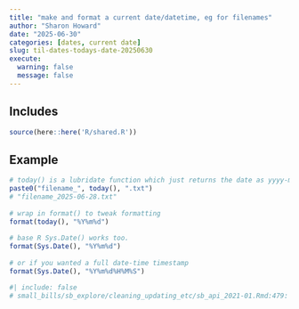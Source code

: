 ```yaml
---
title: "make and format a current date/datetime, eg for filenames"
author: "Sharon Howard"
date: "2025-06-30"
categories: [dates, current date]
slug: til-dates-todays-date-20250630
execute:
  warning: false
  message: false
---
```


## Includes

```r
source(here::here('R/shared.R'))
```





## Example

```r
 
# today() is a lubridate function which just returns the date as yyyy-mm-dd 
paste0("filename_", today(), ".txt") 
# "filename_2025-06-28.txt" 
 
# wrap in format() to tweak formatting 
format(today(), "%Y%m%d") 
 
# base R Sys.Date() works too.  
format(Sys.Date(), "%Y%m%d")  
 
# or if you wanted a full date-time timestamp 
format(Sys.Date(), "%Y%m%d%H%M%S") 

```



```r
#| include: false
# small_bills/sb_explore/cleaning_updating_etc/sb_api_2021-01.Rmd:479:  
 

```
